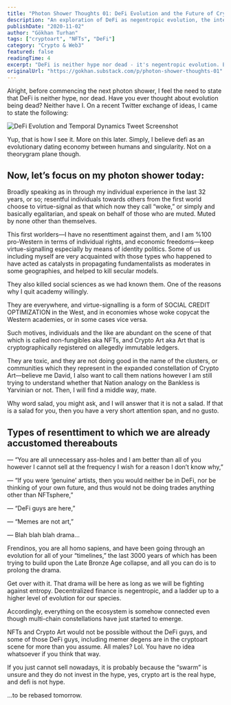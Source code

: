 ```yaml
---
title: "Photon Shower Thoughts 01: DeFi Evolution and the Future of Cryptoart Communities"
description: "An exploration of DeFi as negentropic evolution, the intersection of decentralized finance with NFTs and cryptoart, and observations on virtue signaling within emerging blockchain art communities."
publishDate: "2020-11-02"
author: "Gökhan Turhan"
tags: ["cryptoart", "NFTs", "DeFi"]
category: "Crypto & Web3"
featured: false
readingTime: 4
excerpt: "DeFi is neither hype nor dead - it's negentropic evolution. Exploring the intersection of decentralized finance with NFTs and cryptoart, while examining the dynamics of virtue signaling and community formation in blockchain art spaces."
originalUrl: "https://gokhan.substack.com/p/photon-shower-thoughts-01"
---
```


Alright, before commencing the next photon shower, I feel the need to state that DeFi is neither hype, nor dead. Have you ever thought about evolution being dead? Neither have I. On a recent Twitter exchange of ideas, I came to state the following:

![DeFi Evolution and Temporal Dynamics Tweet Screenshot](/blog/images/photon-shower-thoughts-defi-evolution-giga-tweet.png)

Yup, that is how I see it. More on this later. Simply, I believe defi as an evolutionary dating economy between humans and singularity. Not on a theorygram plane though.

## Now, let’s focus on my photon shower today:

Broadly speaking as in through my individual experience in the last 32 years, or so; resentful individuals towards others from the first world choose to virtue-signal as that which now they call “woke,” or simply and basically egalitarian, and speak on behalf of those who are muted. Muted by none other than themselves.

This first worlders—I have no resenttiment against them, and I am %100 pro-Western in terms of individual rights, and economic freedoms—keep virtue-signalling especially by means of identity politics. Some of us including myself are very acquainted with those types who happened to have acted as catalysts in propagating fundamentalists as moderates in some geographies, and helped to kill secular models.

They also killed social sciences as we had known them. One of the reasons why I quit academy willingly.

They are everywhere, and virtue-signalling is a form of SOCIAL CREDIT OPTIMIZATION in the West, and in economies whose woke copycat the Western academies, or in some cases vice versa.

Such motives, individuals and the like are abundant on the scene of that which is called non-fungibles aka NFTs, and Crypto Art aka Art that is cryptographically registered on allegedly immutable ledgers.

They are toxic, and they are not doing good in the name of the clusters, or communities which they represent in the expanded constellation of Crypto Art—believe me David, I also want to call them nations however I am still trying to understand whether that Nation analogy on the Bankless is Yarvinian or not. Then, I will find a middle way, mate.

Why word salad, you might ask, and I will answer that it is not a salad. If that is a salad for you, then you have a very short attention span, and no gusto.

## Types of resenttiment to which we are already accustomed thereabouts

— “You are all unnecessary ass-holes and I am better than all of you however I cannot sell at the frequency I wish for a reason I don’t know why,”

— “If you were ‘genuine’ artists, then you would neither be in DeFi, nor be thinking of your own future, and thus would not be doing trades anything other than NFTsphere,”

— “DeFi guys are here,”

— “Memes are not art,”

— Blah blah blah drama…

Frendinos, you are all homo sapiens, and have been going through an evolution for all of your “timelines,” the last 3000 years of which has been trying to build upon the Late Bronze Age collapse, and all you can do is to prolong the drama.

Get over with it. That drama will be here as long as we will be fighting against entropy. Decentralized finance is negentropic, and a ladder up to a higher level of evolution for our species.

Accordingly, everything on the ecosystem is somehow connected even though multi-chain constellations have just started to emerge.

NFTs and Crypto Art would not be possible without the DeFi guys, and some of those DeFi guys, including memer degens are in the cryptoart scene for more than you assume. All males? Lol. You have no idea whatsoever if you think that way.

If you just cannot sell nowadays, it is probably because the “swarm” is unsure and they do not invest in the hype, yes, crypto art is the real hype, and defi is not hype.

…to be rebased tomorrow.